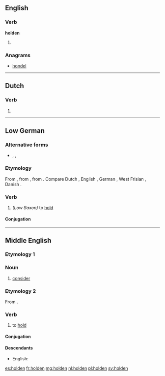==English==

===Verb===
'''holden'''

# {{context|archaic|lang=en}} {{past participle of|hold}}

===Anagrams===
* [[hondel#English|hondel]]

----

==Dutch==

===Verb===
{{head|nl}}

# {{nl-verb form of|n=pl|t=past|m=ind+subj|hollen}}

----

==Low German==

===Alternative forms===
* {{l|nds|hollen}}, {{l|nds|holen}}, {{l|nds|hooln}}

===Etymology===
From {{etyl|osx|nds}} {{term|haldan|lang=osx}}, from {{etyl|gem-pro|nds}} {{recons|haldaną|lang=gem-pro}}, from {{etyl|ine-pro|nds}} {{recons|kel-||to drive|lang=ine-pro}}. Compare Dutch {{term|houden|lang=nl}}, English {{term|hold|lang=en}}, German {{term|halten|lang=de}}, West Frisian {{term|hâlde|lang=fy}}, Danish {{term|holde|lang=da}}.

===Verb===
{{head|nds|verb}}

# ''(Low Saxon)'' to [[hold]]

====Conjugation====
{{nds-conj-st|class=7|hold|hold|hölt|heald|heald|hold}}

----

==Middle English==
{{attention|enm|not a noun}}

===Etymology 1===

===Noun===
{{head|enm|noun}}

# [[consider]]

===Etymology 2===
From {{etyl|ang|enm}} {{term|healdan|lang=ang}}.

===Verb===
{{head|enm|verb}}

# to [[hold]]

====Conjugation====
{{enm-conj|type=strong|holde|holdeþ, holden|holdest|holdeþ, holden|holdeþ|holdeþ, holden|holde|holden|holdende, holdinge|(y)holden|held(e)|helden|helde(st)|helden|held(e)|helden|helde|helde|hold(e)|holdeþ}}

====Descendants====
* English: {{l|en|hold}}

[[es:holden]]
[[fr:holden]]
[[mg:holden]]
[[nl:holden]]
[[pl:holden]]
[[sv:holden]]